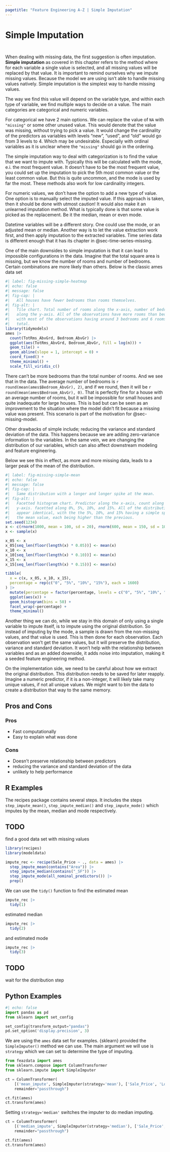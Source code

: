 ```yaml
---
pagetitle: "Feature Engineering A-Z | Simple Imputation"
---
```


# Simple Imputation {#sec-missing-simple}

::: {style="visibility: hidden; height: 0px;"}
## Simple Imputation
:::

When dealing with missing data, the first suggestion is often imputation.
**Simple imputation** as covered in this chapter refers to the method where for each variable a single value is selected, and all missing values will be replaced by that value.
It is important to remind ourselves why we impute missing values.
Because the model we are using isn't able to handle missing values natively.
Simple imputation is the simplest way to handle missing values.

The way we find this value will depend on the variable type, and within each type of variable, we find multiple ways to decide on a value.
The main categories are categorical and numeric variables.

For categorical we have 2 main options.
We can replace the value of `NA` with `"missing"` or some other unused value.
This would denote that the value was missing, without trying to pick a value.
It would change the cardinality of the predictors as variables with levels "new", "used", and "old" would go from 3 levels to 4.
Which may be undesirable.
Especially with ordinal variables as it is unclear where the `"missing"` should go in the ordering.

The simple imputation way to deal with categorization is to find the value that we want to impute with.
Typically this will be calculated with the mode, e.i.
the most frequent value.
It doesn't have to be the most frequent value, you could set up the imputation to pick the 5th most common value or the least common value.
But this is quite uncommon, and the mode is used by far the most.
These methods also work for low cardinality integers.

For numeric values, we don't have the option to add a new type of value.
One option is to manually select the imputed value.
If this approach is taken, then it should be done with utmost caution!
It would also make it an unlearned imputation method.
What is typically done is that some value is picked as the replacement.
Be it the median, mean or even mode.

Datetime variables will be a different story.
One could use the mode, or an adjusted mean or median.
Another way is to let the value extraction work first, and then apply imputation to the extracted variables.
Time series data is different enough that it has its chapter in @sec-time-series-missing.

One of the main downsides to simple imputation is that it can lead to impossible configurations in the data.
Imagine that the total square area is missing, but we know the number of rooms and number of bedrooms.
Certain combinations are more likely than others.
Below is the classic ames data set

```r
#| label: fig-missing-simple-heatmap
#| echo: false
#| message: false
#| fig-cap: |
#|   All houses have fewer bedrooms than rooms themselves.
#| fig-alt: |
#|   Tile chart. Total number of rooms along the x-axis, number of bedrooms
#|   along the y-axis. All of the observations have more rooms than bedrooms
#|   with most of the observations having around 3 bedrooms and 6 rooms in
#|   total.
library(tidymodels)
ames |>
  count(TotRms_AbvGrd, Bedroom_AbvGr) |>
  ggplot(aes(TotRms_AbvGrd, Bedroom_AbvGr, fill = log(n))) +
  geom_tile() +
  geom_abline(slope = 1, intercept = 0) +
  coord_fixed() +
  theme_minimal() +
  scale_fill_viridis_c()
```

There can't be more bedrooms than the total number of rooms.
And we see that in the data.
The average number of bedrooms is `r round(mean(ames$Bedroom_AbvGr), 2)`, and if we round, then it will be `r round(mean(ames$Bedroom_AbvGr), 0)`.
That is perfectly fine for a house with an average number of rooms, but it will be impossible for small houses and quite inadequate for large houses.
This is bad but can be seen as an improvement to the situation where the model didn't fit because a missing value was present.
This scenario is part of the motivation for @sec-missing-model.

Other drawbacks of simple include; reducing the variance and standard deviation of the data.
This happens because we are adding zero-variance information to the variables.
In the same vein, we are changing the distribution of our variables, which can also affect downstream modeling and feature engineering.

Below we see this in effect, as more and more missing data, leads to a larger peak of the mean of the distribution.

```r
#| label: fig-missing-simple-mean
#| echo: false
#| message: false
#| fig-cap: |
#|   Same distribution with a longer and longer spike at the mean.
#| fig-alt: |
#|   Facetted histogram chart. Predictor along the x-axis, count along the 
#|   y-axis. facetted along 0%, 5%, 10%, and 15%. All of the distributions
#|   appear identical, with the the 5%, 10%, and 15% having a simple spike at
#|   the mean value, each being higher than the previous.
set.seed(1234)
x <- c(rnorm(1000, mean = 100, sd = 20), rnorm(600, mean = 150, sd = 10))
x <- sample(x)

x_05 <- x
x_05[seq_len(floor(length(x) * 0.05))] <- mean(x)
x_10 <- x
x_10[seq_len(floor(length(x) * 0.10))] <- mean(x)
x_15 <- x
x_15[seq_len(floor(length(x) * 0.15))] <- mean(x)

tibble(
  x = c(x, x_05, x_10, x_15),
  percentage = rep(c("0", "5%", "10%", "15%"), each = 1600)
) |>
  mutate(percentage = factor(percentage, levels = c("0", "5%", "10%", "15%"))) |>
  ggplot(aes(x)) +
  geom_histogram(bins = 50) +
  facet_wrap(~percentage) +
  theme_minimal()
```

Another thing we can do, while we stay in this domain of only using a single variable to impute itself, is to impute using the original distribution.
So instead of imputing by the mode, a sample is drawn from the non-missing values, and that value is used.
This is then done for each observation.
Each observation won't get the same values, but it will preserve the distribution, variance and standard deviation.
It won't help with the relationship between variables and as an added downside, it adds noise into imputation, making it a seeded feature engineering method.

On the implementation side, we need to be careful about how we extract the original distribution.
This distribution needs to be saved for later reapply.
Imagine a numeric predictor, if it is a non-integer, it will likely take many unique values, if not all unique values.
We might want to bin the data to create a distribution that way to the same memory.

## Pros and Cons

### Pros

-   Fast computationally
-   Easy to explain what was done

### Cons

-   Doesn't preserve relationship between predictors
-   reducing the variance and standard deviation of the data
-   unlikely to help performance

## R Examples

The recipes package contains several steps.
It includes the steps `step_impute_mean()`, `step_impute_median()` and `step_impute_mode()` which imputes by the mean, median and mode respectively.

::: callout-caution
# TODO

find a good data set with missing values
:::

```r
library(recipes)
library(modeldata)

impute_rec <- recipe(Sale_Price ~ ., data = ames) |>
  step_impute_mean(contains("Area")) |>
  step_impute_median(contains("_SF")) |>
  step_impute_mode(all_nominal_predictors()) |>
  prep()
```

We can use the `tidy()` function to find the estimated mean

```r
impute_rec |>
  tidy(1)
```

estimated median

```r
impute_rec |>
  tidy(2)
```

and estimated mode

```r
impute_rec |>
  tidy(3)
```

::: callout-caution
# TODO

wait for the distribution step
:::

## Python Examples

```python
#| echo: false
import pandas as pd
from sklearn import set_config

set_config(transform_output="pandas")
pd.set_option('display.precision', 3)
```

We are using the `ames` data set for examples.
{sklearn} provided the `SimpleImputer()` method we can use.
The main argument we will use is `strategy` which we can set to determine the type of imputing.

```python
from feazdata import ames
from sklearn.compose import ColumnTransformer
from sklearn.impute import SimpleImputer

ct = ColumnTransformer(
    [('mean_impute', SimpleImputer(strategy='mean'), ['Sale_Price', 'Lot_Area', 'Wood_Deck_SF',  'Mas_Vnr_Area'])], 
    remainder="passthrough")

ct.fit(ames)
ct.transform(ames)
```

Setting `strategy='median'` switches the imputer to do median imputing.

```python
ct = ColumnTransformer(
    [('median_impute', SimpleImputer(strategy='median'), ['Sale_Price', 'Lot_Area', 'Wood_Deck_SF',  'Mas_Vnr_Area'])], 
    remainder="passthrough")

ct.fit(ames)
ct.transform(ames)
```